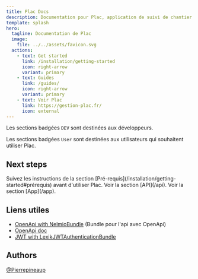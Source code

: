 ```yaml
---
title: Plac Docs
description: Documentation pour Plac, application de suivi de chantier
template: splash
hero:
  tagline: Documentation de Plac
  image:
    file: ../../assets/favicon.svg
  actions:
    - text: Get started
      link: /installation/getting-started
      icon: right-arrow
      variant: primary
    - text: Guides
      link: /guides/
      icon: right-arrow
      variant: primary
    - text: Voir Plac
      link: https://gestion-plac.fr/
      icon: external
---
```




<Aside type="tip">

Les sections badgées `DEV` sont destinées aux développeurs.

Les sections badgées `User` sont destinées aux utilisateurs qui souhaitent utiliser Plac.

</Aside>

## Next steps

<CardGrid stagger>
    <Card title="Pré-requis" icon="setting">
		Suivez les instructions de la section [Pré-requis](/installation/getting-started#prérequis) avant d'utiliser Plac.
	</Card>
	<Card title="API Documentation" icon="open-book">
		Voir la section [API](/api).
	</Card>
    <Card title="App Documentation" icon="open-book">
		Voir la section [App](/app).
	</Card>
</CardGrid>

## Liens utiles 

- [OpenApi with NelmioBundle](https://symfony.com/bundles/NelmioApiDocBundle/current/index.html) (Bundle pour l'api avec OpenApi)
- [OpenApi doc](https://swagger.io/docs/specification/about/)
- [JWT with LexikJWTAuthenticationBundle](https://symfony.com/bundles/LexikJWTAuthenticationBundle/current/index.html)

## Authors

[@Pierrepineaup](https://github.com/Pierrepineaup)
